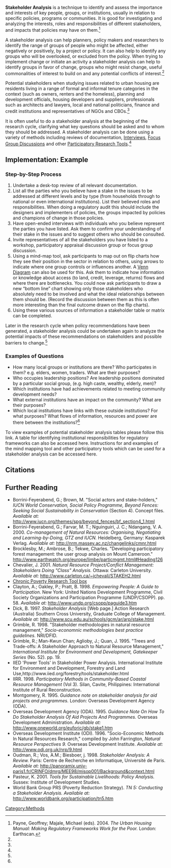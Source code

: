 [[Category:Methods]]
'''Stakeholder Analysis''' is a technique to identify and assess the importance and interests of key people, groups, or institutions, usually in relation to specific policies, programs or communities. It is good for investigating and analyzing the interests, roles and responsibilities of different stakeholders, and impacts that policies may have on them.<ref name="Payne et. al 2004">Payne, Geoffrey; Majale, Michael (eds). 2004. ''The Urban Housing Manual: Making Regulatory Frameworks Work for the Poor.'' London: Earthscan.</ref> 

A stakeholder analysis can help planners, policy makers and researchers to identify the range of groups of people who might be affected, either negatively or positively, by a project or policy. It can also help to identify any groups who will be overlooked, or excluded from the policy. When trying to implement change or initiate an activity a stakeholder analysis can help to identify groups in favor of change, groups who might resist change, useful commonalities of interest to build on and any potential conflicts of interest.<ref name="Payne et. al 2004" /> 

Potential stakeholders when studying issues related to urban housing are residents living in a range of formal and informal tenure categories in the context (such as owners, renters and the homeless), planning and development officials, housing developers and suppliers, professionals such as architects and lawyers, local and national politicians, finance and credit institutions and representatives of NGOs and CBOs.<ref name="Payne et. al 2004" /> 

It is often useful to do a stakeholder analysis at the beginning of the research cycle, clarifying what key questions should be asked and to whom they should be addressed. A stakeholder analysis can be done using a variety of methods including reviews of documentation, [[Interviews]], [[Focus Group Discussions]] and other [[Participatory Research Tools]].<ref name="Payne et. al 2004" /> 

==Implementation: Example==

===Step-by-Step Process===

<ol>
<li>Undertake a desk-top review of all relevant documentation.</li>
<li>List all the parties who you believe have a stake in the issues to be addressed at different levels and by type (from households through to national or even international institutions). List their believed roles and responsibilities. When doing a regulatory audit this should include the designers and implementers of policies, the groups impacted by policies and champions of change in those policies.</li>
<li>Have open-ended interviews with individuals who you believe represent the parties you have listed. Ask them to confirm your understanding of their stake in the issues and to suggest others who should be consulted.</li>
<li>Invite representatives of all the stakeholders you have listed to a workshop, participatory appraisal discussion group or focus group discussion.</li>
<li>Using a mind-map tool, ask participants to map out on flip charts how they see their position in the sector in relation to others, using arrows to indicate where one group controls or influences another. A [[Venn Diagram]] can also be used for this. Ask them to indicate how information or knowledge about access (to land, credit, leverage, returns) flows and where there are bottlenecks. You could now ask participants to draw a new “bottom line” chart showing only those stakeholders who absolutely need to be involved and what the ideal relationships between them should be. (Record the discussion between them as this is often more interesting than the final outcome drawn on the flip charts).</li>
<li>Using these various sources of information a stakeholder table or matrix can be completed.</li> 

Later in the research cycle when policy recommendations have been generated, a stakeholder analysis could be undertaken again to analyze the potential impacts of these recommendations on stakeholders and possible barriers to change.<ref name="Payne et. al 2004" /> 


===Examples of Questions=== 

*How many local groups or institutions are there? Who participates in them? e.g. elders, women, traders. What are their purposes? 
*Who occupies leadership positions? Are leadership positions dominated by a particular social group, (e.g. high caste, wealthy, elderly, men)? 
*Which institutions have had achievements related to meeting community development needs? 
*What external institutions have an impact on the community? What are their purposes? 
*Which local institutions have links with these outside institutions? For what purposes? What flows of information, resources and power are there between the institutions?<ref name="Payne et. al 2004" /> 



To view examples of potential stakeholder analysis tables please follow this link. 
A table for identifying institutional responsibilities for regulatory frameworks can also be accessed here. 
Instructions for and examples of the mind mapping tool and other participatory tools which can be used for a stakeholder analysis can be accessed here. 


==Citations==

<references />


==Further Reading ==

*Borrini-Feyerabend, G.; Brown, M. "Social actors and stake-holders," ''IUCN World Conservation, Social Policy Programme, Beyond Fences: Seeking Social Sustainability in Conservation'' (Section 4). Concept files. ''Available at:'' http://www.iucn.org/themes/spg/beyond_fences/bf_section4_1.html 
*Borrini-Feyerabend, G.; Farvar, M. T.; Nguinguiri, J. C.; Ndangang, V. A. 2000. ''Co-management of Natural Resources: Organising, Negotiating and Learning-by-Doing, GTZ and IUCN.'' Heidelberg, Germany: Kasparek Verlag. ''Available at:'' http://nrm.massey.ac.nz/changelinks/cmnr.html 
*Brocklesby, M.; Ambrose, B.; Tekwe, Charles. "Developing participatory forest management: the user group analysis on Mount Cameroon." http://www.earthwatch.org/europe/limbe/particmgmt.html#Heading126 
*Chevalier, J. 2001. ''Natural Resource Project/Conflict Management: Stakeholders Doing "Class" Analysis.'' Ottawa: Carleton University. ''Available at:'' http://www.carleton.ca/~jchevali/STAKEH2.html 
*[http://idpm.man.ac.uk/cprc/CPToolbox/Politicalapproaches.htm Chronic Poverty Research Tool box] 
*Clayton, A.; Oakley, P.; Pratt, B. 1998. ''Empowering People: A Guide to Participation.'' New York: United Nations Development Programme, Civil Society Organizations and Participation Programme (UNDP/CSOPP). pp. 58. ''Available at:'' http://www.undp.org/csopp/paguide3.htm 
*Dick, B. 1997. ''Stakeholder Analysis'' [Web page.] Action Research (Australia) Southern Cross University, Graduate College of Management. ''Available at:'' http://www.scu.edu.au/schools/gcm/ar/arp/stake.html 
*Grimble, R. 1998. "Stakeholder methodologies in natural resource management," ''Socio-economnic methodologies best practice guidelines.'' NRI/DFID. 
*Grimble, R.; Man-Kwun Chan; Aglioby, J.; Quan, J. 1995. "Trees and Trade-offs: A Stakeholder Approach to Natural Resource Management," ''International Institute for Environment and Development, Gatekeeper Series'' (No. 52). pp. 19. 
*IIED 'Power Tools' in Stakeholder Power Analysis. International Institute for Environment and Development, Forestry and Land Use,http://www.iied.org/forestry/tools/stakeholder.html 
*IIRR. 1998. ''Participatory Methods in Community-Based Coastal Resource Management'' (Vol 3). Silan, Cavite, Philippines: International Institute of Rural Reconstruction. 
*Montgomery, R. 1995. ''Guidance note on stakeholder analysis for aid projects and programmes.'' London: Overseas Development Agency (ODA).
*Overseas Development Agency (ODA). 1995. ''Guidance Note On How To Do Stakeholder Analysis Of Aid Projects And Programmes.'' Overseas Development Administration. ''Available at:'' http://www.oneworld.org/euforic/gb/stake1.htm 
*Overseas Development Institute (ODI). 1996. "Socio-Economic Methods In Natural Resources Research," compiled by John Farrington, ''Natural Resource Perspectives 9.'' Overseas Development Institute. ''Available at:'' http://www.odi.org.uk/nrp/9.html 
*Oudman, R.; Vos, A.M.; Biesboer, j. 1998. ''Stakeholder Analysis: A Review.'' Paris: Centre de Recherche en Informatique, Université de Paris. ''Available at:'' http://panoramix.univ-paris1.fr/CRINFO/dmrg/MEE98/misop001/Background&context.html 
*Pasteur, K. 2001. ''Tools for Sustainable Livelihoods: Policy Analysis.'' Sussex: Institute of Development Studies. 
*World Bank Group PRS (Poverty Reduction Strategy). ''TN 5: Conducting a Stakeholder Analysis.'' ''Available at:'' http://www.worldbank.org/participation/tn5.htm


